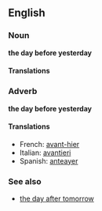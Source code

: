 ==English==
===Noun===
'''the day before yesterday'''

====Translations====

===Adverb===
'''the day before yesterday'''

====Translations====
*French: [[avant-hier]]
*Italian: [[avantieri]]
*Spanish: [[anteayer]]

===See also===
*[[the day after tomorrow]]
